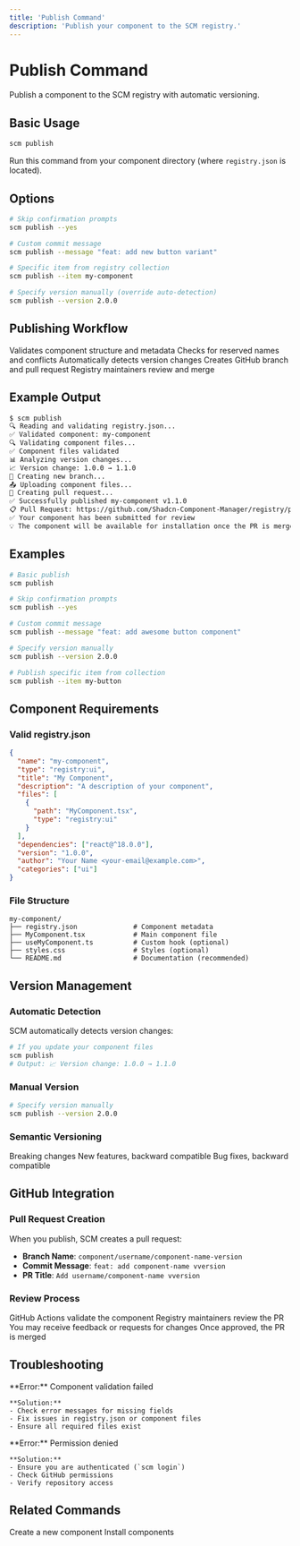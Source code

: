 ```yaml
---
title: 'Publish Command'
description: 'Publish your component to the SCM registry.'
---
```


# Publish Command

Publish a component to the SCM registry with automatic versioning.

## Basic Usage

```bash
scm publish
```

Run this command from your component directory (where `registry.json` is located).

## Options

```bash
# Skip confirmation prompts
scm publish --yes

# Custom commit message
scm publish --message "feat: add new button variant"

# Specific item from registry collection
scm publish --item my-component

# Specify version manually (override auto-detection)
scm publish --version 2.0.0
```

## Publishing Workflow

<Steps>
  <Step title="Validate">
    Validates component structure and metadata
  </Step>
  <Step title="Check Conflicts">
    Checks for reserved names and conflicts
  </Step>
  <Step title="Detect Version">
    Automatically detects version changes
  </Step>
  <Step title="Create PR">
    Creates GitHub branch and pull request
  </Step>
  <Step title="Review">
    Registry maintainers review and merge
  </Step>
</Steps>

## Example Output

```bash
$ scm publish
🔍 Reading and validating registry.json...
✅ Validated component: my-component
🔍 Validating component files...
✅ Component files validated
📊 Analyzing version changes...
📈 Version change: 1.0.0 → 1.1.0
🌿 Creating new branch...
📤 Uploading component files...
🔗 Creating pull request...
✅ Successfully published my-component v1.1.0
📋 Pull Request: https://github.com/Shadcn-Component-Manager/registry/pull/123
✅ Your component has been submitted for review
💡 The component will be available for installation once the PR is merged
```

## Examples

```bash
# Basic publish
scm publish

# Skip confirmation prompts
scm publish --yes

# Custom commit message
scm publish --message "feat: add awesome button component"

# Specify version manually
scm publish --version 2.0.0

# Publish specific item from collection
scm publish --item my-button
```

## Component Requirements

### Valid registry.json

```json
{
  "name": "my-component",
  "type": "registry:ui",
  "title": "My Component",
  "description": "A description of your component",
  "files": [
    {
      "path": "MyComponent.tsx",
      "type": "registry:ui"
    }
  ],
  "dependencies": ["react@^18.0.0"],
  "version": "1.0.0",
  "author": "Your Name <your-email@example.com>",
  "categories": ["ui"]
}
```

### File Structure

```
my-component/
├── registry.json              # Component metadata
├── MyComponent.tsx            # Main component file
├── useMyComponent.ts          # Custom hook (optional)
├── styles.css                 # Styles (optional)
└── README.md                  # Documentation (recommended)
```

## Version Management

### Automatic Detection

SCM automatically detects version changes:

```bash
# If you update your component files
scm publish
# Output: 📈 Version change: 1.0.0 → 1.1.0
```

### Manual Version

```bash
# Specify version manually
scm publish --version 2.0.0
```

### Semantic Versioning

<CardGroup cols={3}>
  <Card title="Major (X.0.0)">
    Breaking changes
  </Card>
  <Card title="Minor (0.X.0)">
    New features, backward compatible
  </Card>
  <Card title="Patch (0.0.X)">
    Bug fixes, backward compatible
  </Card>
</CardGroup>

## GitHub Integration

### Pull Request Creation

When you publish, SCM creates a pull request:

- **Branch Name**: `component/username/component-name-version`
- **Commit Message**: `feat: add component-name vversion`
- **PR Title**: `Add username/component-name vversion`

### Review Process

<Steps>
  <Step title="Automated Checks">
    GitHub Actions validate the component
  </Step>
  <Step title="Maintainer Review">
    Registry maintainers review the PR
  </Step>
  <Step title="Feedback">
    You may receive feedback or requests for changes
  </Step>
  <Step title="Merge">
    Once approved, the PR is merged
  </Step>
</Steps>

## Troubleshooting

<CardGroup cols={2}>
  <Card title="Validation Failed">
    **Error:** Component validation failed
    
    **Solution:**
    - Check error messages for missing fields
    - Fix issues in registry.json or component files
    - Ensure all required files exist
  </Card>
  <Card title="Permission Denied">
    **Error:** Permission denied
    
    **Solution:**
    - Ensure you are authenticated (`scm login`)
    - Check GitHub permissions
    - Verify repository access
  </Card>
</CardGroup>

## Related Commands

<CardGroup cols={2}>
  <Card title="scm create" href="/cli/create">
    Create a new component
  </Card>
  <Card title="scm add" href="/cli/add">
    Install components
  </Card>
</CardGroup> 